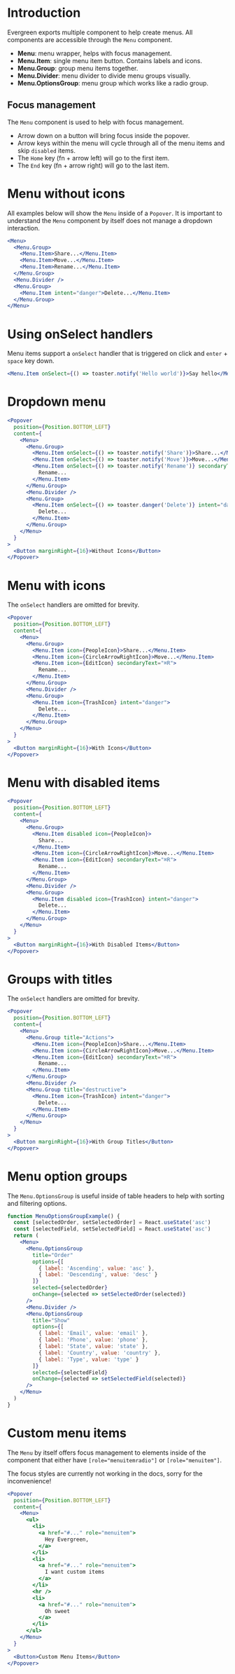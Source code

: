 # Introduction

Evergreen exports multiple component to help create menus.
All components are accessible through the `Menu` component.

- **Menu**: menu wrapper, helps with focus management.
- **Menu.Item**: single menu item button. Contains labels and icons.
- **Menu.Group**: group menu items together.
- **Menu.Divider**: menu divider to divide menu groups visually.
- **Menu.OptionsGroup**: menu group which works like a radio group.

## Focus management

The `Menu` component is used to help with focus management.

- Arrow down on a button will bring focus inside the popover.
- Arrow keys within the menu will cycle through all of the menu items and skip `disabled` items.
- The `Home` key (fn + arrow left) will go to the first item.
- The `End` key (fn + arrow right) will go to the last item.

# Menu without icons

All examples below will show the `Menu` inside of a `Popover`.
It is important to understand the `Menu` component by itself does not manage a dropdown interaction.

```jsx
<Menu>
  <Menu.Group>
    <Menu.Item>Share...</Menu.Item>
    <Menu.Item>Move...</Menu.Item>
    <Menu.Item>Rename...</Menu.Item>
  </Menu.Group>
  <Menu.Divider />
  <Menu.Group>
    <Menu.Item intent="danger">Delete...</Menu.Item>
  </Menu.Group>
</Menu>
```

# Using onSelect handlers

Menu items support a `onSelect` handler that is triggered on click and `enter` + `space` key down.

```jsx
<Menu.Item onSelect={() => toaster.notify('Hello world')}>Say hello</Menu.Item>
```

# Dropdown menu

```jsx
<Popover
  position={Position.BOTTOM_LEFT}
  content={
    <Menu>
      <Menu.Group>
        <Menu.Item onSelect={() => toaster.notify('Share')}>Share...</Menu.Item>
        <Menu.Item onSelect={() => toaster.notify('Move')}>Move...</Menu.Item>
        <Menu.Item onSelect={() => toaster.notify('Rename')} secondaryText="⌘R">
          Rename...
        </Menu.Item>
      </Menu.Group>
      <Menu.Divider />
      <Menu.Group>
        <Menu.Item onSelect={() => toaster.danger('Delete')} intent="danger">
          Delete...
        </Menu.Item>
      </Menu.Group>
    </Menu>
  }
>
  <Button marginRight={16}>Without Icons</Button>
</Popover>
```

# Menu with icons

The `onSelect` handlers are omitted for brevity.

```jsx
<Popover
  position={Position.BOTTOM_LEFT}
  content={
    <Menu>
      <Menu.Group>
        <Menu.Item icon={PeopleIcon}>Share...</Menu.Item>
        <Menu.Item icon={CircleArrowRightIcon}>Move...</Menu.Item>
        <Menu.Item icon={EditIcon} secondaryText="⌘R">
          Rename...
        </Menu.Item>
      </Menu.Group>
      <Menu.Divider />
      <Menu.Group>
        <Menu.Item icon={TrashIcon} intent="danger">
          Delete...
        </Menu.Item>
      </Menu.Group>
    </Menu>
  }
>
  <Button marginRight={16}>With Icons</Button>
</Popover>
```

# Menu with disabled items

```jsx
<Popover
  position={Position.BOTTOM_LEFT}
  content={
    <Menu>
      <Menu.Group>
        <Menu.Item disabled icon={PeopleIcon}>
          Share...
        </Menu.Item>
        <Menu.Item icon={CircleArrowRightIcon}>Move...</Menu.Item>
        <Menu.Item icon={EditIcon} secondaryText="⌘R">
          Rename...
        </Menu.Item>
      </Menu.Group>
      <Menu.Divider />
      <Menu.Group>
        <Menu.Item disabled icon={TrashIcon} intent="danger">
          Delete...
        </Menu.Item>
      </Menu.Group>
    </Menu>
  }
>
  <Button marginRight={16}>With Disabled Items</Button>
</Popover>
```

# Groups with titles

The `onSelect` handlers are omitted for brevity.

```jsx
<Popover
  position={Position.BOTTOM_LEFT}
  content={
    <Menu>
      <Menu.Group title="Actions">
        <Menu.Item icon={PeopleIcon}>Share...</Menu.Item>
        <Menu.Item icon={CircleArrowRightIcon}>Move...</Menu.Item>
        <Menu.Item icon={EditIcon} secondaryText="⌘R">
          Rename...
        </Menu.Item>
      </Menu.Group>
      <Menu.Divider />
      <Menu.Group title="destructive">
        <Menu.Item icon={TrashIcon} intent="danger">
          Delete...
        </Menu.Item>
      </Menu.Group>
    </Menu>
  }
>
  <Button marginRight={16}>With Group Titles</Button>
</Popover>
```

# Menu option groups

The `Menu.OptionsGroup` is useful inside of table headers to help with sorting and filtering options.

```jsx
function MenuOptionsGroupExample() {
  const [selectedOrder, setSelectedOrder] = React.useState('asc')
  const [selectedField, setSelectedField] = React.useState('asc')
  return (
    <Menu>
      <Menu.OptionsGroup
        title="Order"
        options={[
          { label: 'Ascending', value: 'asc' },
          { label: 'Descending', value: 'desc' }
        ]}
        selected={selectedOrder}
        onChange={selected => setSelectedOrder(selected)}
      />
      <Menu.Divider />
      <Menu.OptionsGroup
        title="Show"
        options={[
          { label: 'Email', value: 'email' },
          { label: 'Phone', value: 'phone' },
          { label: 'State', value: 'state' },
          { label: 'Country', value: 'country' },
          { label: 'Type', value: 'type' }
        ]}
        selected={selectedField}
        onChange={selected => setSelectedField(selected)}
      />
    </Menu>
  )
}
```

# Custom menu items

The `Menu` by itself offers focus management to elements inside of the component that
either have `[role="menuitemradio"]` or `[role="menuitem"]`.

The focus styles are currently not working in the docs, sorry for the inconvenience!

```jsx
<Popover
  position={Position.BOTTOM_LEFT}
  content={
    <Menu>
      <ul>
        <li>
          <a href="#..." role="menuitem">
            Hey Evergreen,
          </a>
        </li>
        <li>
          <a href="#..." role="menuitem">
            I want custom items
          </a>
        </li>
        <hr />
        <li>
          <a href="#..." role="menuitem">
            Oh sweet
          </a>
        </li>
      </ul>
    </Menu>
  }
>
  <Button>Custom Menu Items</Button>
</Popover>
```
